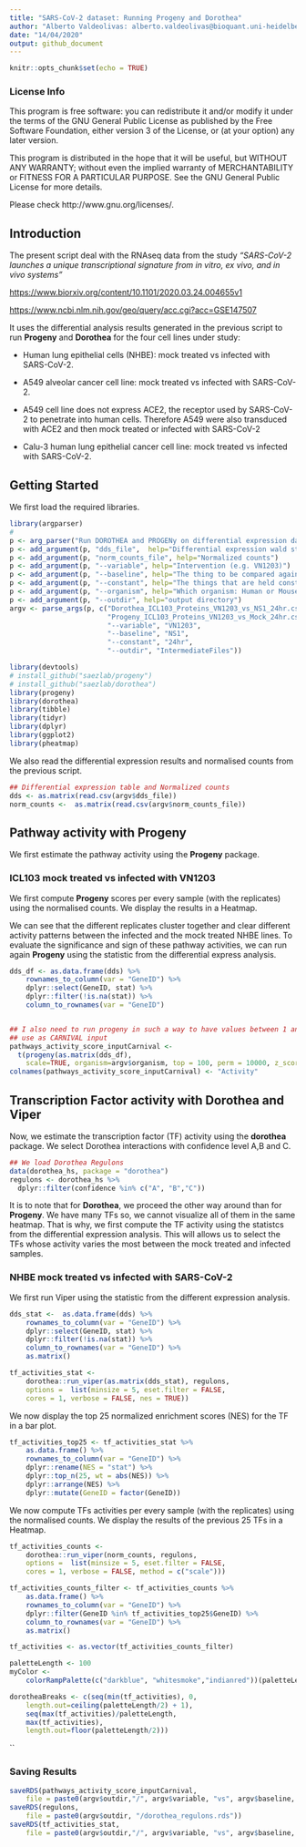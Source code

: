```yaml
---
title: "SARS-CoV-2 dataset: Running Progeny and Dorothea"
author: "Alberto Valdeolivas: alberto.valdeolivas@bioquant.uni-heidelberg.de; Date: "
date: "14/04/2020"
output: github_document
---
```


```r
knitr::opts_chunk$set(echo = TRUE)
```

### License Info

This program is free software: you can redistribute it and/or modify it under 
the terms of the GNU General Public License as published by the Free Software 
Foundation, either version 3 of the License, or (at your option) any later 
version.

This program is distributed in the hope that it will be useful, but WITHOUT ANY 
WARRANTY; without even the implied warranty of MERCHANTABILITY or FITNESS FOR 
A PARTICULAR PURPOSE. See the GNU General Public License for more details.

Please check http://www.gnu.org/licenses/.

## Introduction

The present script deal with the RNAseq data from the study *"SARS-CoV-2 launches* 
*a unique transcriptional signature from in vitro, ex vivo, and in vivo systems"* 

<https://www.biorxiv.org/content/10.1101/2020.03.24.004655v1>

<https://www.ncbi.nlm.nih.gov/geo/query/acc.cgi?acc=GSE147507>

It uses the differential analysis results generated in the previous script to
run **Progeny** and **Dorothea** for the four cell lines under study:

+ Human lung epithelial cells (NHBE): mock treated vs infected with SARS-CoV-2. 

+ A549 alveolar cancer cell line: mock treated vs infected with SARS-CoV-2.   

+ A549 cell line does not express ACE2, the receptor used by SARS-CoV-2 to 
penetrate into human cells. Therefore A549 were also transduced with ACE2 and 
then mock treated or infected with SARS-CoV-2

+ Calu-3 human lung epithelial cancer cell line: mock treated vs 
infected with SARS-CoV-2.   

## Getting Started

We first load the required libraries. 

```r
library(argparser)
# 
p <- arg_parser("Run DOROTHEA and PROGENy on differential expression data")
p <- add_argument(p, "dds_file",  help="Differential expression wald statistic  (VN1203 vs Mock holding timepoint 7h constant) or  (12hr vs 7hr holding VN1203 constant")
p <- add_argument(p, "norm_counts_file", help="Normalized counts")
p <- add_argument(p, "--variable", help="Intervention (e.g. VN1203)")
p <- add_argument(p, "--baseline", help="The thing to be compared against. E.g. Mock")
p <- add_argument(p, "--constant", help="The things that are held constant for both variable and baseline. For example timepoint (7h) or strain (VN1203")
p <- add_argument(p, "--organism", help="Which organism: Human or Mouse", default="Human")
p <- add_argument(p, "--outdir", help="output directory")
argv <- parse_args(p, c("Dorothea_ICL103_Proteins_VN1203_vs_NS1_24hr.csv", 
                        "Progeny_ICL103_Proteins_VN1203_vs_Mock_24hr.csv",
                        "--variable", "VN1203", 
                        "--baseline", "NS1", 
                        "--constant", "24hr",
                        "--outdir", "IntermediateFiles"))

library(devtools)
# install_github("saezlab/progeny")
# install_github("saezlab/dorothea")
library(progeny)
library(dorothea)
library(tibble)
library(tidyr)
library(dplyr)
library(ggplot2)
library(pheatmap)
```

We also read the differential expression results and normalised counts from the 
previous script.

```r
## Differential expression table and Normalized counts
dds <- as.matrix(read.csv(argv$dds_file))
norm_counts <-  as.matrix(read.csv(argv$norm_counts_file))
```

## Pathway activity with Progeny

We first estimate the pathway activity using the **Progeny** package. 

### ICL103 mock treated vs infected with VN1203 

We first compute **Progeny** scores per every sample (with the replicates) using 
the normalised counts. We display the results in a Heatmap.



We can see that the different replicates cluster together and clear different
activity patterns between the infected and the mock treated NHBE lines. To 
evaluate the significance and sign of these pathway activities, we can run again
**Progeny** using the statistic from the differential express analysis.

```r
dds_df <- as.data.frame(dds) %>% 
    rownames_to_column(var = "GeneID") %>% 
    dplyr::select(GeneID, stat) %>% 
    dplyr::filter(!is.na(stat)) %>% 
    column_to_rownames(var = "GeneID") 


## I also need to run progeny in such a way to have values between 1 and -1 to
## use as CARNIVAL input
pathways_activity_score_inputCarnival <- 
  t(progeny(as.matrix(dds_df), 
    scale=TRUE, organism=argv$organism, top = 100, perm = 10000, z_scores = FALSE))
colnames(pathways_activity_score_inputCarnival) <- "Activity"
```




## Transcription Factor activity with Dorothea and Viper

Now, we estimate the transcription factor (TF) activity using the **dorothea** 
package. We select Dorothea interactions with confidence level A,B and C. 

```r
## We load Dorothea Regulons
data(dorothea_hs, package = "dorothea")
regulons <- dorothea_hs %>%
  dplyr::filter(confidence %in% c("A", "B","C"))
```

It is to note that for **Dorothea**, we proceed the other way around than for 
**Progeny**. We have many TFs so, we cannot visualize all of them in the same 
heatmap. That is why, we first compute the TF activity using the statistcs from 
the differential expression analysis. This will allows us to select the TFs 
whose activity varies the most between the mock treated and infected samples. 

### NHBE mock treated vs infected with SARS-CoV-2 

We first run Viper using the statistic from the different expression analysis.

```r
dds_stat <-  as.data.frame(dds) %>% 
    rownames_to_column(var = "GeneID") %>% 
    dplyr::select(GeneID, stat) %>% 
    dplyr::filter(!is.na(stat)) %>% 
    column_to_rownames(var = "GeneID") %>%
    as.matrix()

tf_activities_stat <- 
    dorothea::run_viper(as.matrix(dds_stat), regulons,
    options =  list(minsize = 5, eset.filter = FALSE, 
    cores = 1, verbose = FALSE, nes = TRUE))
```

We now display the top 25 normalized enrichment scores (NES) for the TF in a 
bar plot. 

```r
tf_activities_top25 <- tf_activities_stat %>%
    as.data.frame() %>% 
    rownames_to_column(var = "GeneID") %>%
    dplyr::rename(NES = "stat") %>%
    dplyr::top_n(25, wt = abs(NES)) %>%
    dplyr::arrange(NES) %>% 
    dplyr::mutate(GeneID = factor(GeneID))
``` 


We now compute TFs activities per every sample (with the replicates) using 
the normalised counts. We display the results of the previous 25 TFs in a 
Heatmap.

```r
tf_activities_counts <- 
    dorothea::run_viper(norm_counts, regulons,
    options =  list(minsize = 5, eset.filter = FALSE, 
    cores = 1, verbose = FALSE, method = c("scale")))

tf_activities_counts_filter <- tf_activities_counts %>% 
    as.data.frame() %>% 
    rownames_to_column(var = "GeneID") %>%
    dplyr::filter(GeneID %in% tf_activities_top25$GeneID) %>%
    column_to_rownames(var = "GeneID") %>%
    as.matrix()

tf_activities <- as.vector(tf_activities_counts_filter)

paletteLength <- 100
myColor <- 
    colorRampPalette(c("darkblue", "whitesmoke","indianred"))(paletteLength)

dorotheaBreaks <- c(seq(min(tf_activities), 0, 
    length.out=ceiling(paletteLength/2) + 1),
    seq(max(tf_activities)/paletteLength, 
    max(tf_activities), 
    length.out=floor(paletteLength/2)))
```
``


### Saving Results 

```r
saveRDS(pathways_activity_score_inputCarnival, 
    file = paste0(argv$outdir,"/", argv$variable, "vs", argv$baseline, "_for_", argv$constant, "_pathways_activity_score_inputCarnival.rds"))
saveRDS(regulons, 
    file = paste0(argv$outdir, "/dorothea_regulons.rds"))
saveRDS(tf_activities_stat, 
    file = paste0(argv$outdir,"/", argv$variable, "vs", argv$baseline, "_for_", argv$constant, "_tf_activities_stat_inputCarnival.rds"))
```



